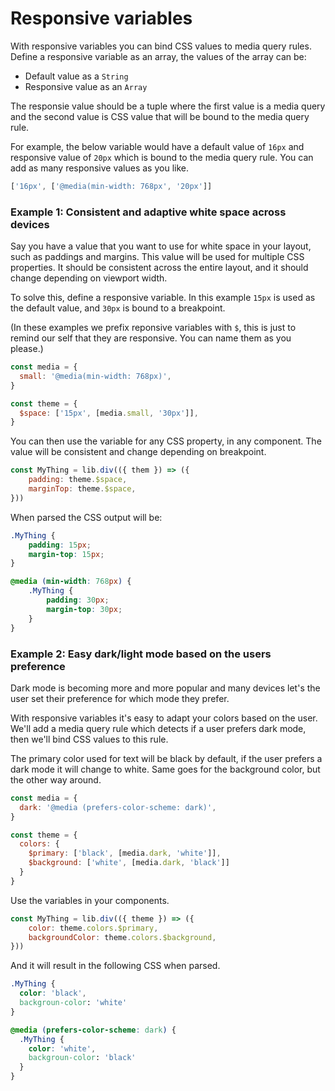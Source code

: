 # Responsive variables

With responsive variables you can bind CSS values to media query rules. Define a responsive variable as an array, the values of the array can be:
-  Default value as a `String`
-  Responsive value as an `Array` 

The responsie value should be a tuple where the first value is a media query and the second value is CSS value that will be bound to the media query rule.

For example, the below variable would have a default value of `16px` and responsive value of `20px` which is bound to the media query rule. You can add as many responsive values as you like.

```jsx
['16px', ['@media(min-width: 768px', '20px']]
```

### Example 1: Consistent and adaptive white space across devices

Say you have a value that you want to use for white space in your layout, such as paddings and margins. This value will be used for multiple CSS properties. It should be consistent across the entire layout, and it should change depending on viewport width.

To solve this, define a responsive variable. In this example `15px` is used as the default value, and `30px` is bound to a breakpoint.

(In these examples we prefix reponsive variables with `$`, this is just to remind our self that they are responsive. You can name them as you please.)

```jsx
const media = {
  small: '@media(min-width: 768px)',
}

const theme = {
  $space: ['15px', [media.small, '30px']],
}
```

You can then use the variable for any CSS property, in any component. The value will be consistent and change depending on breakpoint.

```jsx
const MyThing = lib.div(({ them }) => ({
	padding: theme.$space,
	marginTop: theme.$space,
}))
```

When parsed the CSS output will be:

```css
.MyThing {
	padding: 15px;
	margin-top: 15px;
}

@media (min-width: 768px) {
	.MyThing {
		padding: 30px;
		margin-top: 30px;
	}
}
```

### Example 2: Easy dark/light mode based on the users preference

Dark mode is becoming more and more popular and many devices let's the user set their preference for which mode they prefer.

With responsive variables it's easy to adapt your colors based on the user. We'll add a media query rule which detects if a user prefers dark mode, then we'll bind CSS values to this rule.

The primary color used for text will be black by default, if the user prefers a dark mode it will change to white. Same goes for the background color, but the other way around.

```jsx
const media = {
  dark: '@media (prefers-color-scheme: dark)',
}

const theme = {
  colors: {
    $primary: ['black', [media.dark, 'white']],
    $background: ['white', [media.dark, 'black']]
  }
}
```

Use the variables in your components.

```jsx
const MyThing = lib.div(({ theme }) => ({
	color: theme.colors.$primary,
	backgroundColor: theme.colors.$background,
}))
```

And it will result in the following CSS when parsed.

```css
.MyThing {
  color: 'black',
  backgroun-color: 'white'
}

@media (prefers-color-scheme: dark) {
  .MyThing {
    color: 'white',
    backgroun-color: 'black'
  }
}
```